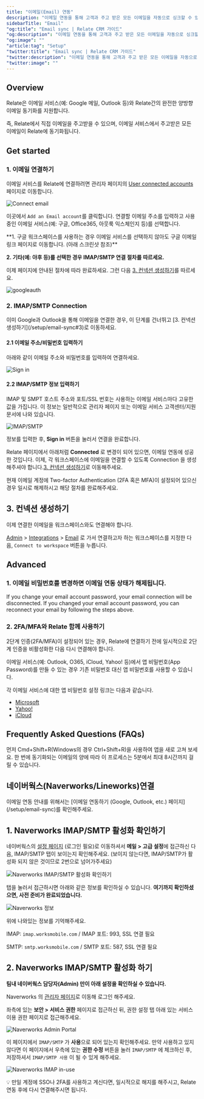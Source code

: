 ```yaml
---
title: "이메일(Email) 연동"
description: "이메일 연동을 통해 고객과 주고 받은 모든 이메일을 자동으로 싱크할 수 있습니다."
sidebarTitle: "Email"
"og:title": "Email sync | Relate CRM 가이드"
"og:description": "이메일 연동을 통해 고객과 주고 받은 모든 이메일을 자동으로 싱크할 수 있습니다."
"og:image": ""
"article:tag": "Setup"
"twitter:title": "Email sync | Relate CRM 가이드"
"twitter:description": "이메일 연동을 통해 고객과 주고 받은 모든 이메일을 자동으로 싱크할 수 있습니다."
"twitter:image": ""
---
```


## Overview
Relate은 이메일 서비스(예: Google 메일, Outlook 등)와 Relate간의 완전한 양방향 이메일 동기화를 지원합니다.

즉, Relate에서 직접 이메일을 주고받을 수 있으며, 이메일 서비스에서 주고받은 모든 이메일이 Relate에 동기화됩니다.

## Get started

### 1. 이메일 연결하기
이메일 서비스를 Relate에 연결하려면 관리자 페이지의 [User connected accounts](https://admin.relate.so/services) 페이지로 이동합니다.

![Connect email](/images/setup/connect-email.png)

이곳에서 `Add an Email account`를 클릭합니다. 연결할 이메일 주소를 입력하고 사용 중인 이메일 서비스(예: 구글, Office365, 아웃룩 익스체인지 등)를 선택합니다.

<Info>
**1. 구글 워크스페이스를 사용하는 경우 이메일 서비스를 선택하지 않아도 구글 이메일 링크 페이지로 이동합니다. (아래 스크린샷 참조)**

**2. 기타(예: 야후 등)를 선택한 경우 IMAP/SMTP 연결 절차를 따르세요.**
</Info>

이제 페이지에 안내된 절차에 따라 완료하세요. 그런 다음 [3. 컨넥션 생성하기](/setup/email-sync#3)를 따르세요.

![googleauth](/images/setup/google-auth.png)

### 2. IMAP/SMTP Connection

<Warning>
  이미 Google과 Outlook을 통해 이메일을 연결한 경우, 이 단계를 건너뛰고 [3. 컨넥션 생성하기](/setup/email-sync#3)로 이동하세요.
</Warning>

#### 2.1 이메일 주소/비밀번호 입력하기

아래와 같이 이메일 주소와 비밀번호를 입력하여 연결하세요.

![Sign in](/images/setup/sign-in.png)

#### 2.2 IMAP/SMTP 정보 입력하기
IMAP 및 SMPT 호스트 주소와 포트/SSL 번호는 사용하는 이메일 서비스마다 고유한 값을 가집니다. 이 정보는 일반적으로 관리자 페이지 또는 이메일 서비스 고객센터/지원 문서에 나와 있습니다.

![IMAP/SMTP](/images/setup/imap-smtp-info.png)

정보를 입력한 후, **Sign in** 버튼을 눌러서 연결을 완료합니다.

Relate 페이지에서 아래처럼 **Connected** 로 변경이 되어 있으면, 이메일 연동에 성공한 것입니다. 이제, 각 워크스페이스에 이메일을 연결할 수 있도록 Connection 을 생성해주셔야 합니다.[3.  컨넥션 생성하기](/setup/email-sync#3)로 이동해주세요.

<Tip>
현재 이메일 계정에 Two-factor Authentication (2FA 혹은 MFA)이 설정되어
있으신 경우 일시로 해제하시고 해당 절차를 완료해주세요.
</Tip>

## 3. 컨넥션 생성하기

이제 연결한 이메일을 워크스페이스와도 연결해야 합니다.

[Admin](https://admin.relate.so/) > [Integrations](https://admin.relate.so/workspaces/integrations) > [Email](https://admin.relate.so/workspaces/integrations/email) 로 가서 연결하고자 하는 워크스페이스를 지정한 다음, `Connect to workspace` 버튼을 누릅니다.

## Advanced

### 1. 이메일 비밀번호를 변경하면 이메일 연동 상태가 해제됩니다.
If you change your email account password, your email connection will be disconnected. If you changed your email account password, you can reconnect your email by following the steps above.


### 2. 2FA/MFA와 Relate 함께 사용하기
2단계 인증(2FA/MFA)이 설정되어 있는 경우, Relate에 연결하기 전에 일시적으로 2단계 인증을 비활성화한 다음 다시 연결해야 합니다.

이메일 서비스(예: Outlook, O365, iCloud, Yahoo! 등)에서 앱 비밀번호(App Password)를 만들 수 있는 경우 기존 비밀번호 대신 앱 비밀번호를 사용할 수 있습니다.

각 이메일 서비스에 대한 앱 비밀번호 설정 링크는 다음과 같습니다.
- [Microsoft](https://support.microsoft.com/en-us/account-billing/using-app-passwords-with-apps-that-don-t-support-two-step-verification-5896ed9b-4263-e681-128a-a6f2979a7944)
- [Yahoo!](https://help.yahoo.com/kb/learn-generate-password-sln15241.html)
- [iCloud](https://support.apple.com/en-us/HT204397)

## Frequently Asked Questions (FAQs)
<AccordionGroup>
<Accordion title="이메일을 연결했지만 앱에 이메일이 표시되지 않습니다.">
먼저 Cmd+Shift+R(Windows의 경우 Ctrl+Shift+R)을 사용하여 앱을 새로 고쳐 보세요. 한 번에 동기화되는 이메일의 양에 따라 이 프로세스는 5분에서 최대 8시간까지 걸릴 수 있습니다.
</Accordion>
</AccordionGroup>

## 네이버웍스(Naverworks/Lineworks)연결

<Note>
  이메일 연동 안내를 위해서는 [이메일 연동하기 (Google, Outlook, etc.)
  페이지](/setup/email-sync)를 확인해주세요.
</Note>

## 1. Naverworks IMAP/SMTP 활성화 확인하기

네이버웍스의 [설정 페이지](https://mail.worksmobile.com/settings/) (로그인 필요)로 이동하셔서 **메일 > 고급 설정**에 접근하신 다음, IMAP/SMTP 탭이 보이는지 확인해주세요. (보이지 않는다면, IMAP/SMTP가 활성화 되지 않은 것이므로 2번으로 넘어가주세요)

![Naverworks IMAP/SMTP 활성화 확인하기](/images/setup/naverworks-lineworks/naverworks-imap.png)

탭을 눌러서 접근하시면 아래와 같은 정보를 확인하실 수 있습니다. **여기까지 확인하셨으면, 사전 준비가 완료되었습니다.**

![Naverworks 정보](/images/setup/naverworks-lineworks/naverworks-imap-info.png)

위에 나와있는 정보를 기억해주세요.

IMAP: `imap.worksmobile.com` / IMAP 포트: 993, SSL 연결 필요

SMTP: `smtp.worksmobile.com` / SMTP 포트: 587, SSL 연결 필요

## 2. Naverworks IMAP/SMTP 활성화 하기

**팀내 네이버웍스 담당자(Admin) 만이 아래 설정을 확인하실 수 있습니다.**

Naverworks 의 [관리자 페이지](https://admin.worksmobile.com/)로 이동해 로그인 해주세요.

좌측에 있는 **보안 > 서비스 권한** 페이지로 접근하신 뒤, 권한 설정 탭 아래 있는 서비스 이용 권한 페이지로 접근해주세요.

![Naverworks Admin Portal](/images/setup/naverworks-lineworks/naverworks-admin.png)

이 페이지에서 `IMAP/SMTP` 가 **사용**으로 되어 있는지 확인해주세요. 만약 사용하고 있지 않다면 이 페이지에서 우측에 있는 **권한 수정** 버튼을 눌러 `IMAP/SMTP` 에 체크하신 후, 저장하셔서 `IMAP/SMTP 사용` 이 될 수 있게 해주세요.

![Naverworks IMAP in-use](/images/setup/naverworks-lineworks/imap-in-use.png)

<Note>
  💡 만일 계정에 SSO나 2FA를 사용하고 계신다면, 일시적으로 해지를 해주시고,
  Relate 연동 후에 다시 연결해주시면 됩니다.
</Note>
